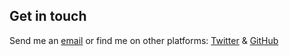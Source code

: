 ## Get in touch

Send me an [email](mailto:will.breiler@wbreiler.me) or find me on other platforms: [Twitter](https://www.twitter.com/wbreiler) & [GitHub](https://github.com/wbreiler)
